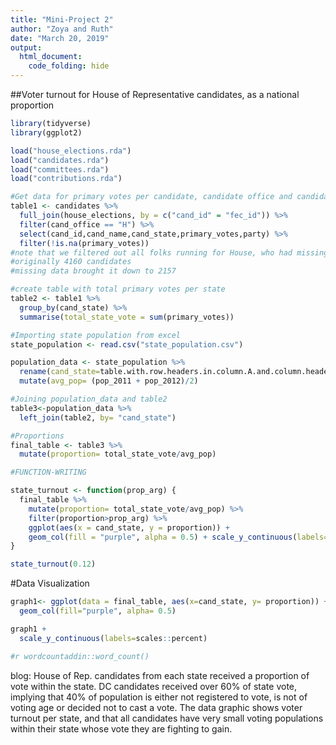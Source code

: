 ```yaml
---
title: "Mini-Project 2"
author: "Zoya and Ruth"
date: "March 20, 2019"
output:
  html_document:
    code_folding: hide
---
```


##Voter turnout for House of Representative candidates, as a national proportion

```r
library(tidyverse)
library(ggplot2)
```

```r
load("house_elections.rda")
load("candidates.rda")
load("committees.rda")
load("contributions.rda")
```

```r

#Get data for primary votes per candidate, candidate office and candidate state in one table
table1 <- candidates %>%
  full_join(house_elections, by = c("cand_id" = "fec_id")) %>%
  filter(cand_office == "H") %>%
  select(cand_id,cand_name,cand_state,primary_votes,party) %>%
  filter(!is.na(primary_votes))
#note that we filtered out all folks running for House, who had missing data for primary votes
#originally 4160 candidates
#missing data brought it down to 2157
```

```r
#create table with total primary votes per state
table2 <- table1 %>%
  group_by(cand_state) %>%
  summarise(total_state_vote = sum(primary_votes))
```

```r
#Importing state population from excel
state_population <- read.csv("state_population.csv")
```

```r
population_data <- state_population %>%
  rename(cand_state=table.with.row.headers.in.column.A.and.column.headers.in.rows.3.through.4...leading.dots.indicate.sub.parts., "pop_2011"= X, "pop_2012"=X.1) %>%
  mutate(avg_pop= (pop_2011 + pop_2012)/2)

```

```r

#Joining population_data and table2
table3<-population_data %>%
  left_join(table2, by= "cand_state")
```


```r

#Proportions
final_table <- table3 %>%
  mutate(proportion= total_state_vote/avg_pop)
```

```r
#FUNCTION-WRITING

state_turnout <- function(prop_arg) {
  final_table %>%
    mutate(proportion= total_state_vote/avg_pop) %>%
    filter(proportion>prop_arg) %>%
    ggplot(aes(x = cand_state, y = proportion)) +
    geom_col(fill = "purple", alpha = 0.5) + scale_y_continuous(labels=scales::percent)
}

state_turnout(0.12)

```


#Data Visualization
```r
graph1<- ggplot(data = final_table, aes(x=cand_state, y= proportion)) +
  geom_col(fill="purple", alpha= 0.5)

graph1 +
  scale_y_continuous(labels=scales::percent)
```


```r
#r wordcountaddin::word_count()
```

blog:
House of Rep. candidates from each state received a proportion of vote within the state. DC candidates received over 60% of state vote, implying that 40% of population is either not registered to vote, is not of voting age or decided not to cast a vote. The data graphic shows voter turnout per state, and that all candidates have very small voting populations within their state whose vote they are fighting to gain.

